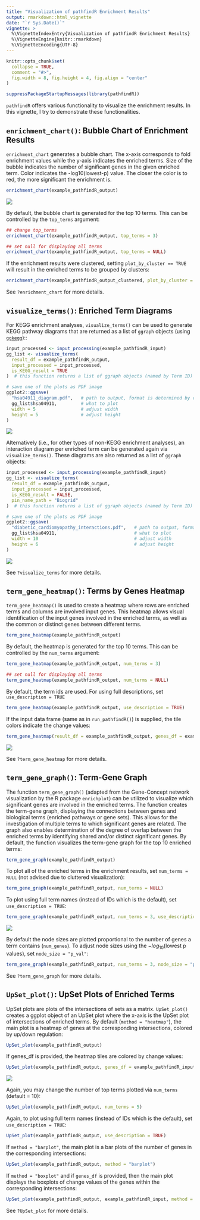 ```yaml
---
title: "Visualization of pathfindR Enrichment Results"
output: rmarkdown::html_vignette
date: "`r Sys.Date()`"
vignette: >
  %\VignetteIndexEntry{Visualization of pathfindR Enrichment Results}
  %\VignetteEngine{knitr::rmarkdown}
  %\VignetteEncoding{UTF-8}
---
```


```r
knitr::opts_chunk$set(
  collapse = TRUE,
  comment = "#>",
  fig.width = 8, fig.height = 4, fig.align = "center"
)
```
```r
suppressPackageStartupMessages(library(pathfindR))
```

`pathfindR` offers various functionality to visualize the enrichment results. In this vignette, I try to demonstrate these functionalities.

## `enrichment_chart()`: Bubble Chart of Enrichment Results

`enrichment_chart` generates a bubble chart. The x-axis corresponds to fold enrichment values while the y-axis indicates the enriched terms. Size of the bubble indicates the number of significant genes in the given enriched term. Color indicates the -log10(lowest-p) value. The closer the color is to red, the more significant the enrichment is.

```r
enrichment_chart(example_pathfindR_output)
```

<img src="./enrichment_chart.png" style="max-width:100%;" />

By default, the bubble chart is generated for the top 10 terms. This can be controlled by the `top_terms` argument:

```r
## change top_terms
enrichment_chart(example_pathfindR_output, top_terms = 3)

## set null for displaying all terms
enrichment_chart(example_pathfindR_output, top_terms = NULL)
```

If the enrichment results were clustered, setting `plot_by_cluster == TRUE` will result in the enriched terms to be grouped by clusters:

```r
enrichment_chart(example_pathfindR_output_clustered, plot_by_cluster = TRUE)
```

See `?enrichment_chart` for more details.

## `visualize_terms()`: Enriched Term Diagrams

For KEGG enrichment analyses, `visualize_terms()` can be used to generate KEGG pathway diagrams that are returned as a list of `ggraph` objects (using [`ggkegg`](https://github.com/noriakis/ggkegg))::

```r
input_processed <- input_processing(example_pathfindR_input)
gg_list <- visualize_terms(
  result_df = example_pathfindR_output,
  input_processed = input_processed,
  is_KEGG_result = TRUE
)  # this function returns a list of ggraph objects (named by Term ID)

# save one of the plots as PDF image
ggplot2::ggsave(
  "hsa04911_diagram.pdf",   # path to output, format is determined by extension
  gg_list$hsa04911,         # what to plot
  width = 5                 # adjust width
  height = 5                # adjust height
) 
```

<img src="./example_kegg_pathway_diagram.png" style="max-width:100%;" />

Alternatively (i.e., for other types of non-KEGG enrichment analyses), an interaction diagram per enriched term can be generated again via `visualize_terms()`. These diagrams are also returned as a list of `ggraph` objects:

```r
input_processed <- input_processing(example_pathfindR_input)
gg_list <- visualize_terms(
  result_df = example_pathfindR_output,
  input_processed = input_processed,
  is_KEGG_result = FALSE,
  pin_name_path = "Biogrid"
)  # this function returns a list of ggraph objects (named by Term ID)

# save one of the plots as PDF image
ggplot2::ggsave(
  "diabetic_cardiomyopathy_interactions.pdf",   # path to output, format is determined by extension
  gg_list$hsa04911,                             # what to plot
  width = 10                                    # adjust width
  height = 6                                    # adjust height
) 
```

<img src="./example_interaction_vis.png" style="max-width:100%;" />

See `?visualize_terms` for more details.

## `term_gene_heatmap()`: Terms by Genes Heatmap

`term_gene_heatmap()` is used to create a heatmap where rows are enriched terms and columns are involved input genes. This heatmap allows visual identification of the input genes involved in the enriched terms, as well as the common or distinct genes between different terms. 

```r
term_gene_heatmap(example_pathfindR_output)
```

By default, the heatmap is generated for the top 10 terms. This can be controlled by the `num_terms` argument:

```r
term_gene_heatmap(example_pathfindR_output, num_terms = 3)

## set null for displaying all terms
term_gene_heatmap(example_pathfindR_output, num_terms = NULL)
```

By default, the term ids are used. For using full descriptions, set `use_description = TRUE`

```r
term_gene_heatmap(example_pathfindR_output, use_description = TRUE)
```

If the input data frame (same as in `run_pathfindR()`) is supplied, the tile colors indicate the change values:

```r
term_gene_heatmap(result_df = example_pathfindR_output, genes_df = example_pathfindR_input)
```

<img src="./hmap.png" style="max-width:100%;" />

See `?term_gene_heatmap` for more details.

## `term_gene_graph()`: Term-Gene Graph

The function `term_gene_graph()` (adapted from the Gene-Concept network visualization by the R package `enrichplot`) can be utilized to visualize which significant genes are involved in the enriched terms. The function creates the term-gene graph, displaying the connections between genes and biological terms (enriched pathways or gene sets). This allows for the investigation of multiple terms to which significant genes are related. The graph also enables determination of the degree of overlap between the enriched terms by identifying shared and/or distinct significant genes.
By default, the function visualizes the term-gene graph for the top 10 enriched terms:

```r
term_gene_graph(example_pathfindR_output)
```

To plot all of the enriched terms in the enrichment results, set `num_terms = NULL` (not advised due to cluttered visualization):

```r
term_gene_graph(example_pathfindR_output, num_terms = NULL)
```

To plot using full term names (instead of IDs which is the default), set `use_description = TRUE`:

```r
term_gene_graph(example_pathfindR_output, num_terms = 3, use_description = TRUE)
```

<img src="./term_gene.png" style="max-width:100%;" />

By default the node sizes are plotted proportional to the number of genes a term contains (`num_genes`). To adjust node sizes using the $-log_{10}$(lowest p values), set `node_size = "p_val"`:

```r
term_gene_graph(example_pathfindR_output, num_terms = 3, node_size = "p_val")
```

See `?term_gene_graph` for more details.

## `UpSet_plot()`: UpSet Plots of Enriched Terms

UpSet plots are plots of the intersections of sets as a matrix. `UpSet_plot()` creates a ggplot object of an UpSet plot where the x-axis is the UpSet plot of intersections of enriched terms. By default (`method = "heatmap"`), the main plot is a heatmap of genes at the corresponding intersections, colored by up/down regulation:

```r
UpSet_plot(example_pathfindR_output)
```

If genes_df is provided, the heatmap tiles are colored by change values:

```r
UpSet_plot(example_pathfindR_output, genes_df = example_pathfindR_input)
```

<img src="./upset.png" style="max-width:100%;" />

Again, you may change the number of top terms plotted via `num_terms` (default = 10):

```r
UpSet_plot(example_pathfindR_output, num_terms = 5)
```

Again, to plot using full term names (instead of IDs which is the default), set `use_description = TRUE`:

```r
UpSet_plot(example_pathfindR_output, use_description = TRUE)
```

If `method = "barplot"`, the main plot is a bar plots of the number of genes in the corresponding intersections:

```r
UpSet_plot(example_pathfindR_output, method = "barplot")
```

If `method = "boxplot"` and if `genes_df` is provided, then the main plot displays the boxplots of change values of the genes within the corresponding intersections:

```r
UpSet_plot(example_pathfindR_output, example_pathfindR_input, method = "boxplot")
```

See `?UpSet_plot` for more details.

